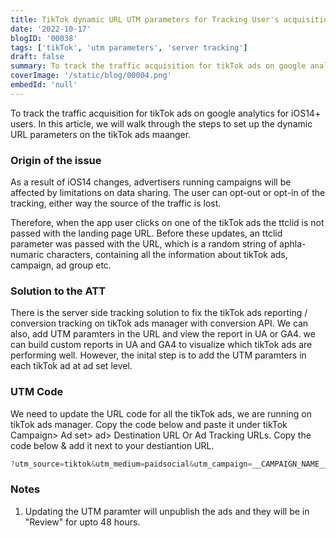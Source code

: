 ```yaml
---
title: TikTok dynamic URL UTM parameters for Tracking User's acquisition
date: '2022-10-17'
blogID: '00038'
tags: ['tikTok', 'utm parameters', 'server tracking']
draft: false
summary: To track the traffic acquisition for tikTok ads on google analytics for iOS14+ users. To track the performance of the tikTok ads in UA or GA4 using custom reports and secondary dimensions.
coverImage: '/static/blog/00004.png'
embedId: 'null'
---
```


To track the traffic acquisition for tikTok ads on google analytics for iOS14+ users. In this article, we will walk through the steps to set up the dynamic URL parameters on the tikTok ads maanger.

<TOCInline toc={props.toc} exclude="Overview" toHeading={3} />

### Origin of the issue

As a result of iOS14 changes, advertisers running campaigns will be affected by limitations on data sharing. The user can opt-out or opt-in of the tracking, either way the source of the traffic is lost.

Therefore, when the app user clicks on one of the tikTok ads the ttclid is not passed with the landing page URL. Before these updates, an ttclid parameter was passed with the URL, which is a random string of aphla-numaric characters, containing all the information about tikTok ads, campaign, ad group etc.

### Solution to the ATT

There is the server side tracking solution to fix the tikTok ads reporting / conversion tracking on tikTok ads manager with conversion API. We can also, add UTM paramters in the URL and view the report in UA or GA4. we can build custom reports in UA and GA4 to visualize which tikTok ads are performing well. However, the inital step is to add the UTM paramters in each tikTok ad at ad set level.

### UTM Code

We need to update the URL code for all the tikTok ads, we are running on tikTok ads manager. Copy the code below and paste it under tikTok Campaign> Ad set> ad> Destination URL Or Ad Tracking URLs. Copy the code below & add it next to your destiantion URL.

```javascript
?utm_source=tiktok&utm_medium=paidsocial&utm_campaign=__CAMPAIGN_NAME__&utm_id=__AID__&utm_term=__AID_NAME__&utm_content=__CID_NAME__
```

### Notes

1. Updating the UTM paramter will unpublish the ads and they will be in "Review" for upto 48 hours.

